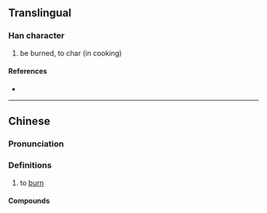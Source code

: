 {{character info}}
==Translingual==

===Han character===
{{Han char|rn=86|rad=火|as=09|sn=13|four=|canj=FJRB|ids=⿰火胡}}

# be burned, to char (in cooking)

====References====
* {{Han ref|kx=0678.161|dkj=19261|hdz=32215.050|uh=7173|ud=29043}}

----

==Chinese==
{{zh-forms}}

===Pronunciation===
{{zh-pron
|m=hú
|cat=
}}

===Definitions===
{{zh-hanzi}}

# to [[burn]]

====Compounds====
{{zh-der|麵煳|煳圪巴}}